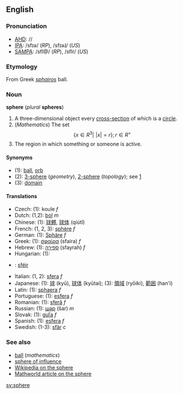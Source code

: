 ==English==
===Pronunciation===
*[[AHD]]: //
*[[IPA]]: /sfɪə/ (''RP''), /sfɪəɺ/ (''US'')
*[[SAMPA]]: /sfI@/ (''RP''), /sfIr/ (''US'')

===Etymology===
From Greek ''[[sphairos]]'' ball.

===Noun===
'''sphere''' (''plural'' '''spheres''')

#A three-dimensional object every [[cross-section]] of which is a [[circle]].
#(''Mathematics'') The set:<math> \{x \in R^3|\,\, |x|=r \}; r \in R^+</math>
#The region in which something or someone is active.

====Synonyms====
*(1): [[ball]], [[orb]]
*(2): [[3-sphere]] (''geometry''), [[2-sphere]] (''topology''); see [http://mathworld.wolfram.com/Sphere.html]
*(3): [[domain]]

====Translations====
*Czech: (1): koule  ''f''
*Dutch: (1,2): [[bol]] ''m''
*Chinese: (1): [[球體]], [[球体]] (qiútǐ)
*French: (1, 2, 3): [[sphère]] ''f''
*German: (1): [[Sphäre]] ''f''
*Greek: (1): [[σφαίρα]] (sfaíra) ''f''
*Hebrew: (1): [[ספירה]] (sfayrah) ''f''
*Hungarian: (1): [[]]
*{{ga}}: [[sféir]]
*Italian: (1, 2): [[sfera]] ''f''
*Japanese: (1): [[球]] (kyū), [[球体]] (kyūtai); (3): [[領域]] (ryōiki), [[範囲]] (han'i)
*Latin: (1): [[sphaera]] ''f''
*Portuguese: (1): [[esfera]] ''f''
*Romanian: (1): [[sferă]] ''f''
*Russian: (1): [[шар]] (šar) ''m''
*Slovak: (1): [[guľa]] ''f''
*Spanish: (1): [[esfera]] ''f''
*Swedish: (1-3): [[sfär]] ''c''

===See also===
*[[ball]] (''mathematics'')
*[[sphere of influence]]
*[[w:Sphere|Wikipedia on the sphere]]
*[http://mathworld.wolfram.com/Sphere.html Mathworld article on the sphere]

[[sv:sphere]]